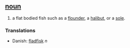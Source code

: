 == [[noun]] ==
#a flat bodied fish such as a [[flounder]], a [[halibut]], or a [[sole]].

===Translations===
*Danish: [[fladfisk]] ''n''